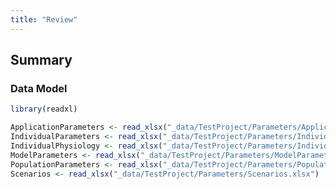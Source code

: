 ```yaml
---
title: "Review"
---
```


## Summary

### Data Model

```r
library(readxl)

ApplicationParameters <- read_xlsx("_data/TestProject/Parameters/ApplicationParameters.xlsx")
IndividualParameters <- read_xlsx("_data/TestProject/Parameters/IndividualParameters.xlsx")
IndividualPhysiology <- read_xlsx("_data/TestProject/Parameters/IndividualPhysiology.xlsx")
ModelParameters <- read_xlsx("_data/TestProject/Parameters/ModelParameters.xlsx")
PopulationParameters <- read_xlsx("_data/TestProject/Parameters/PopulationParameters.xlsx")
Scenarios <- read_xlsx("_data/TestProject/Parameters/Scenarios.xlsx")
```

